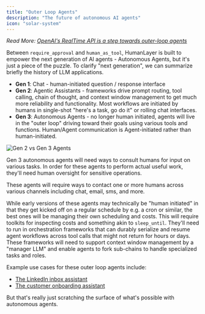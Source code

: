 ```yaml
---
title: "Outer Loop Agents"
description: "The future of autonomous AI agents"
icon: "solar-system"
---
```


_Read More: [OpenAI's RealTime API is a step towards outer-loop agents](https://theouterloop.substack.com/p/openais-realtime-api-is-a-step-towards)_

Between `require_approval` and `human_as_tool`, HumanLayer is built to empower the next generation of AI agents - Autonomous Agents, but it's just a piece of the puzzle. To clarify "next generation", we can summarize briefly the history of LLM applications.

- **Gen 1**: Chat - human-initiated question / response interface
- **Gen 2**: Agentic Assistants - frameworks drive prompt routing, tool calling, chain of thought, and context window management to get much more reliability and functionality. Most workflows are initiated by humans in single-shot "here's a task, go do it" or rolling chat interfaces.
- **Gen 3**: Autonomous Agents - no longer human initiated, agents will live in the "outer loop" driving toward their goals using various tools and functions. Human/Agent communication is Agent-initiated rather than human-initiated.

<Frame>
  <img src="/images/gen-2-gen-3-agents.png" alt="Gen 2 vs Gen 3 Agents" />
</Frame>

Gen 3 autonomous agents will need ways to consult humans for input on various tasks. In order for these agents to perform actual useful work, they'll need human oversight for sensitive operations.

These agents will require ways to contact one or more humans across various channels including chat, email, sms, and more.

While early versions of these agents may technically be "human initiated" in that they get kicked off on a regular schedule by e.g. a cron or similar, the best ones will be managing their own scheduling and costs. This will require toolkits for inspecting costs and something akin to `sleep_until`. They'll need to run in orchestration frameworks that can durably serialize and resume agent workflows across tool calls that might not return for hours or days. These frameworks will need to support context window management by a "manager LLM" and enable agents to fork sub-chains to handle specialized tasks and roles.

Example use cases for these outer loop agents include:

- [The LinkedIn inbox assistant](https://github.com/humanlayer/humanlayer/tree/main/examples/langchain/04-human_as_tool_linkedin.py)
- [The customer onboarding assistant](https://github.com/humanlayer/humanlayer/tree/main/examples/langchain/05-approvals_and_humans_composite.py)

But that's really just scratching the surface of what's possible with autonomous agents.
